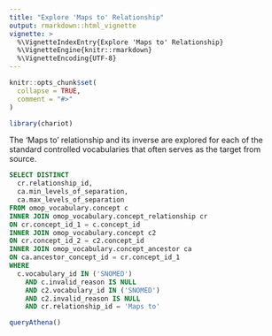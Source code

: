 ```yaml
---
title: "Explore 'Maps to' Relationship"
output: rmarkdown::html_vignette
vignette: >
  %\VignetteIndexEntry{Explore 'Maps to' Relationship}
  %\VignetteEngine{knitr::rmarkdown}
  %\VignetteEncoding{UTF-8}
---
```


```r
knitr::opts_chunk$set(
  collapse = TRUE,
  comment = "#>"
)
```

```r
library(chariot)
```

The 'Maps to' relationship and its inverse are explored for 
each of the standard controlled vocabularies that often serves 
as the target from source.  

```sql
SELECT DISTINCT 
  cr.relationship_id,
  ca.min_levels_of_separation,
  ca.max_levels_of_separation   
FROM omop_vocabulary.concept c 
INNER JOIN omop_vocabulary.concept_relationship cr
ON cr.concept_id_1 = c.concept_id 
INNER JOIN omop_vocabulary.concept c2 
ON cr.concept_id_2 = c2.concept_id  
INNER JOIN omop_vocabulary.concept_ancestor ca 
ON ca.ancestor_concept_id = cr.concept_id_1
WHERE 
  c.vocabulary_id IN ('SNOMED') 
    AND c.invalid_reason IS NULL
    AND c2.vocabulary_id IN ('SNOMED') 
    AND c2.invalid_reason IS NULL
    AND cr.relationship_id = 'Maps to' 
```

```r
queryAthena()
```

